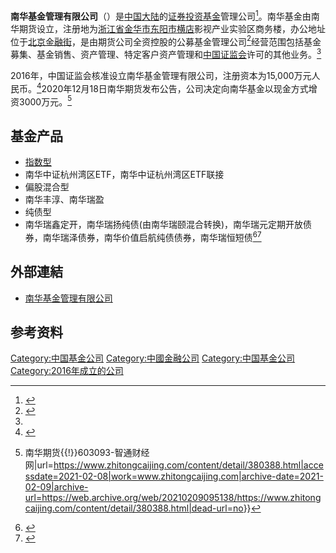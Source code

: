 {{Infobox Company 
| company_name = 南华基金管理有限公司
| company_name_en = Nanhua Fund Management Co., Ltd.
| type     = [[上市公司|上市公司]]
| industry = [[投资管理|投资管理]]
| key_people = 
| location = [[北京市|北京市]][[西城区|西城区]][[武定侯街|武定侯街]]2号[[泰康国际大厦|泰康国际大厦]]10层1002-1003
| foundation = 2016年11月17日
| products = [[共同基金|共同基金]]、[[指數股票型基金|ETF]]、[[独立管理账户|独立管理账户]]和[[另类投资|另类投资]]
| homepage = [http://www.nanhuafunds.com/ 南华基金]
}}
'''南华基金管理有限公司'''（{{lang-en|Nanhua Fund Management Co., Ltd.}}）是[[中国大陆|中国大陆]]的[[证券投资基金|证券投资基金]]管理公司<ref>{{cite news |title=高管频繁更迭 南华基金发展困局待解 |url=https://finance.huanqiu.com/article/7RZsIOvXBU4 |accessdate=2021-11-25 |work=环球网 |archive-date=2021-11-25 |archive-url=https://web.archive.org/web/20211125083706/https://finance.huanqiu.com/article/7RZsIOvXBU4 |dead-url=no }}</ref>。南华基金由南华期货设立，注册地为[[浙江省|浙江省]][[金华市|金华市]][[东阳市|东阳市]][[横店|横店]]影视产业实验区商务楼，办公地址位于[[北京金融街|北京金融街]]，是由期货公司全资控股的公募基金管理公司<ref>{{Cite news|title=中国证监会核准设立南华基金管理公司 为首家期货系公募|url=https://cn.reuters.com/article/mutual-fund-futures-china-1020-thursday-idCNKCS12K058|newspaper=Reuters|date=2016-10-20|accessdate=2021-02-07|language=zh|first=Reuters|last=Staff|archive-date=2021-02-09|archive-url=https://web.archive.org/web/20210209090604/https://cn.reuters.com/article/mutual-fund-futures-china-1020-thursday-idCNKCS12K058|dead-url=no}}</ref>经营范围包括基金募集、基金销售、资产管理、特定客户资产管理和[[中国证券监督管理委员会|中国证监会]]许可的其他业务。<ref name=":0" />

2016年，中国证监会核准设立南华基金管理有限公司，注册资本为15,000万元人民币。<ref name=":0">{{Cite web|title=关于核准设立南华基金管理有限公司的批复|url=http://www.csrc.gov.cn/zjhpublic/G00306208/201610/t20161019_304759.htm|accessdate=2021-02-08|work=www.csrc.gov.cn|archive-date=2020-11-02|archive-url=https://web.archive.org/web/20201102082530/http://www.csrc.gov.cn/zjhpublic/G00306208/201610/t20161019_304759.htm|dead-url=no}}</ref>2020年12月18日南华期货发布公告，公司决定向南华基金以现金方式增资3000万元。<ref>{{Cite web|title=南华期货(603093.SH)拟向南华基金增资3000万元{{!}}南华期货{{!}}603093-智通财经网|url=https://www.zhitongcaijing.com/content/detail/380388.html|accessdate=2021-02-08|work=www.zhitongcaijing.com|archive-date=2021-02-09|archive-url=https://web.archive.org/web/20210209095138/https://www.zhitongcaijing.com/content/detail/380388.html|dead-url=no}}</ref>

== 基金产品 ==
* [[交易型开放式指数基金|指数型]]
* 南华中证杭州湾区ETF，南华中证杭州湾区ETF联接
* 偏股混合型
* 南华丰淳、南华瑞盈
* 纯债型
* 南华瑞鑫定开，南华瑞扬纯债(由南华瑞颐混合转换)，南华瑞元定期开放债券，南华瑞泽债券，南华价值启航纯债债券，南华瑞恒短债<ref>{{Cite web|title=南华基金(T000687382)公司概况_南华基金_爱基金网|url=http://fund.10jqka.com.cn/company/T000687382/|accessdate=2021-02-08|work=fund.10jqka.com.cn|archive-date=2020-11-30|archive-url=https://web.archive.org/web/20201130053833/http://fund.10jqka.com.cn/company/T000687382/|dead-url=no}}</ref><ref>{{Cite web|title=公募基金-资本市场统一信息披露平台|url=http://eid.csrc.gov.cn/fund/disclose/fund_compay_detail.html?code=51500000&type=4040-1010|accessdate=2021-02-09|work=eid.csrc.gov.cn}}</ref>

== 外部連結 ==
*[http://www.nanhuafunds.com/ 南华基金管理有限公司]{{Wayback|url=http://www.nanhuafunds.com/ |date=20201116184225 }}

==参考资料==
{{reflist|2}}
{{中华人民共和国公募基金}}
[[Category:中国基金公司|Category:中国基金公司]]
[[Category:中國金融公司|Category:中國金融公司]]
[[Category:中国基金公司|Category:中国基金公司]]
[[Category:2016年成立的公司|Category:2016年成立的公司]]